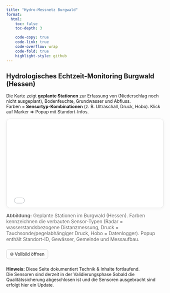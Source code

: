 ```yaml
---
title: "Hydro-Messnetz Burgwald"
format:
  html:
    toc: false
    toc-depth: 3

    code-copy: true
    code-link: true
    code-overflow: wrap
    code-fold: true
    highlight-style: github
---
```


## Hydrologisches Echtzeit-Monitoring Burgwald (Hessen)

Die Karte zeigt **geplante Stationen** zur Erfassung von (Niederschlag noch nicht ausgeplant), Bodenfeuchte, Grundwasser und Abfluss.\
Farben = **Sensortyp-Kombinationen** (z. B. Ultraschall, Druck, Hobo). Klick auf Marker ⇒ Popup mit Standort-Infos.



::: {style="position:relative; padding-top:56.25%; border:1px solid #ddd; border-radius:12px; overflow:hidden; box-shadow:0 2px 10px rgba(0,0,0,.06);"}
<iframe src="assets/templates/karte_burgwald_sonden.html" title="Geplante Monitoring-Stationen Burgwald (interaktive Karte)" aria-label="Interaktive Karte mit geplanten Stationen im Burgwald, farblich nach Sensor-Typen" style="position:absolute; top:0; left:0; width:100%; height:100%; border:0;" loading="lazy" referrerpolicy="no-referrer" allowfullscreen>

</iframe>
:::

<figcaption style="margin-top:.6rem; color:#666; font-size:.95rem;">

<b>Abbildung:</b> Geplante Stationen im Burgwald (Hessen). Farben kennzeichnen die verbauten Sensor-Typen (Radar = wasserstandsbezogene Distanzmessung, Druck = Tauchsonde/pegelabhängiger Druck, Hobo = Datenlogger). Popup enthält Standort-ID, Gewässer, Gemeinde und Messaufbau.

</figcaption>

::: {style="display:flex; gap:.75rem; align-items:center; margin:.35rem 0 1rem;"}
<a href="assets/templates/karte_burgwald_sonden.html" target="_blank" rel="noopener"
     style="text-decoration:none; padding:.4rem .7rem; border:1px solid #ccc; border-radius:8px;"> 🌐 Vollbild öffnen </a>
:::

::: {.callout-important appearance="minimal"}
**Hinweis:** Diese Seite dokumentiert Technik & Inhalte fortlaufend.\
Die Sensoren sind derzeit in der Validierungsphase Sobald die Qualitätssicherung abgeschlosen ist und die Sensoren ausgebracht sind erfolgt hier ein Update.
:::
